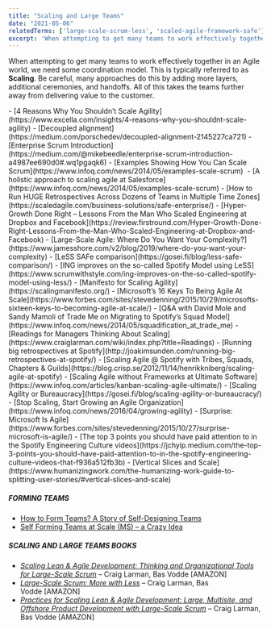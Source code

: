 ```yaml
---
title: "Scaling and Large Teams"
date: "2021-05-06"
relatedTerms: ['large-scale-scrum-less', 'scaled-agile-framework-safe']
excerpt: 'When attempting to get many teams to work effectively together in an Agile world, we need'
---
```


When attempting to get many teams to work effectively together in an Agile world, we need some coordination model. This is typically referred to as **Scaling**. Be careful, many approaches do this by adding more layers, additional ceremonies, and handoffs. All of this takes the teams further away from delivering value to the customer.

<HighlightBox heading="Resource Links" variant="resourceLinks">
- [4 Reasons Why You Shouldn’t Scale Agility](https://www.excella.com/insights/4-reasons-why-you-shouldnt-scale-agility)
- [Decoupled alignment](https://medium.com/porschedev/decoupled-alignment-2145227ca721)
- [Enterprise Scrum Introduction](https://medium.com/@mikebeedle/enterprise-scrum-introduction-a4987ee690d0#.wq1pgaqk6)
- [Examples Showing How You Can Scale Scrum](https://www.infoq.com/news/2014/05/examples-scale-scrum) 
- [A holistic approach to scaling agile at Salesforce](https://www.infoq.com/news/2014/05/examples-scale-scrum)
- [How to Run HUGE Retrospectives Across Dozens of Teams in Multiple Time Zones](https://scaledagile.com/business-solutions/safe-enterprise/)
- [Hyper-Growth Done Right – Lessons From the Man Who Scaled Engineering at Dropbox and Facebook](https://review.firstround.com/Hyper-Growth-Done-Right-Lessons-From-the-Man-Who-Scaled-Engineering-at-Dropbox-and-Facebook)
- [Large-Scale Agile: Where Do You Want Your Complexity?](https://www.jamesshore.com/v2/blog/2019/where-do-you-want-your-complexity)
- [LeSS SAFe comparison](https://gosei.fi/blog/less-safe-comparison/)
- [ING improves on the so-called Spotify Model using LeSS](https://www.scrumwithstyle.com/ing-improves-on-the-so-called-spotify-model-using-less/)
- [Manifesto for Scaling Agility](https://scalingmanifesto.org/)
- [Microsoft’s 16 Keys To Being Agile At Scale](https://www.forbes.com/sites/stevedenning/2015/10/29/microsofts-sixteen-keys-to-becoming-agile-at-scale/)
- [Q&A with David Mole and Sandy Mamoli of Trade Me on Migrating to Spotify’s Squad Model](https://www.infoq.com/news/2014/05/squadification_at_trade_me)
- [Readings for Managers Thinking About Scaling](https://www.craiglarman.com/wiki/index.php?title=Readings)
- [Running big retrospectives at Spotify](http://joakimsunden.com/running-big-retrospectives-at-spotify/)
- [Scaling Agile @ Spotify with Tribes, Squads, Chapters & Guilds](https://blog.crisp.se/2012/11/14/henrikkniberg/scaling-agile-at-spotify)
- [Scaling Agile without Frameworks at Ultimate Software](https://www.infoq.com/articles/kanban-scaling-agile-ultimate/)
- [Scaling Agility or Bureaucracy](https://gosei.fi/blog/scaling-agility-or-bureaucracy/)
- [Stop Scaling, Start Growing an Agile Organization](https://www.infoq.com/news/2016/04/growing-agility)
- [Surprise: Microsoft Is Agile](https://www.forbes.com/sites/stevedenning/2015/10/27/surprise-microsoft-is-agile/)
- [The top 3 points you should have paid attention to in the Spotify Engineering Culture videos](https://jchyip.medium.com/the-top-3-points-you-should-have-paid-attention-to-in-the-spotify-engineering-culture-videos-that-f936a512fb3b)
- [Vertical Slices and Scale](https://www.humanizingwork.com/the-humanizing-work-guide-to-splitting-user-stories/#vertical-slices-and-scale)

##### FORMING TEAMS

- [How to Form Teams? A Story of Self-Designing Teams](https://www.ahmadfahmy.com/blog/2013/12/5/the-rise-of-the-team)
- [Self Forming Teams at Scale (MS) – a Crazy Idea](https://devblogs.microsoft.com/bharry/self-forming-teams-at-scale/)

##### SCALING AND LARGE TEAMS BOOKS

- _[Scaling Lean & Agile Development: Thinking and Organizational Tools for Large-Scale Scrum](https://www.amazon.ca/Scaling-Lean-Agile-Development-Organizational/dp/0321480961/&tag=notesfromatoo-20/&tag=notesfromatoo-20)_ – Craig Larman, Bas Vodde \[AMAZON\]
- [_Large-Scale Scrum: More with Less_](https://www.amazon.ca/Large-Scale-Scrum-More-Addison-Wesley-Signature-ebook/dp/B01JP91OR4/&tag=notesfromatoo-20/&tag=notesfromatoo-20) – Craig Larman, Bas Vodde \[AMAZON\]
- [_Practices for Scaling Lean & Agile Development: Large, Multisite, and Offshore Product Development with Large-Scale Scrum_](https://www.amazon.com/Practices-Scaling-Lean-Agile-Development/dp/0321636406/&tag=notesfromatoo-20/&tag=notesfromatoo-20) – Craig Larman, Bas Vodde \[AMAZON\]
</HighlightBox>
